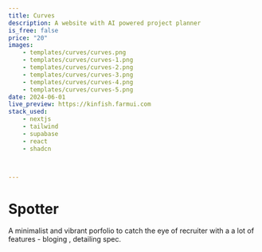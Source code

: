 ```yaml
---
title: Curves 
description: A website with AI powered project planner 
is_free: false
price: "20"
images: 
    - templates/curves/curves.png
    - templates/curves/curves-1.png
    - templates/curves/curves-2.png
    - templates/curves/curves-3.png
    - templates/curves/curves-4.png
    - templates/curves/curves-5.png
date: 2024-06-01
live_preview: https://kinfish.farmui.com
stack_used: 
    - nextjs 
    - tailwind
    - supabase
    - react
    - shadcn



---
```

# Spotter 
 
A minimalist and vibrant porfolio to catch the eye of recruiter with a a lot of features - bloging , detailing spec.

